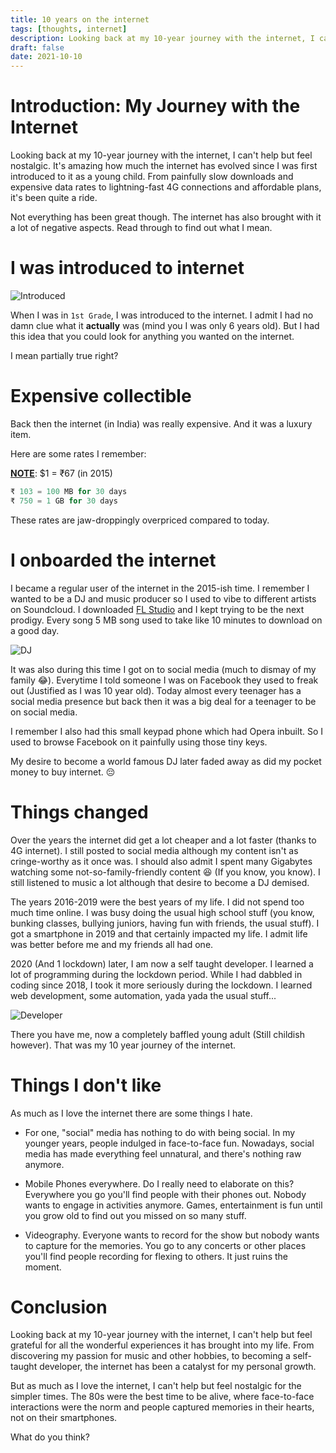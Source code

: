 ```yaml
---
title: 10 years on the internet
tags: [thoughts, internet]
description: Looking back at my 10-year journey with the internet, I can't help but feel nostalgic. It's amazing how much the internet has evolved since I was first introduced to it as a young child. From painfully slow downloads and expensive data rates to lightning-fast 4G connections and affordable plans, it's been quite a ride.
draft: false
date: 2021-10-10
---
```


# Introduction: My Journey with the Internet

Looking back at my 10-year journey with the internet, I can't help but feel nostalgic. It's amazing how much the internet has evolved since I was first introduced to it as a young child. From painfully slow downloads and expensive data rates to lightning-fast 4G connections and affordable plans, it's been quite a ride.

Not everything has been great though. The internet has also brought with it a lot of negative aspects. Read through to find out what I mean.

# I was introduced to internet

![Introduced](/static/images/blogs/i-watched-the-internet-grow/introduced.png)

When I was in `1st Grade`, I was introduced to the internet. I admit I had no damn clue what it **actually** was (mind you I was only 6 years old). But I had this idea that you could look for anything you wanted on the internet.

I mean partially true right?

# Expensive collectible

Back then the internet (in India) was really expensive. And it was a luxury item.

Here are some rates I remember:

**<u>NOTE</u>**: $1 = ₹67 (in 2015)

```python
₹ 103 = 100 MB for 30 days
₹ 750 = 1 GB for 30 days
```

These rates are jaw-droppingly overpriced compared to today.

# I onboarded the internet

I became a regular user of the internet in the 2015-ish time. I remember I wanted to be a DJ and music producer so I used to vibe to different artists on Soundcloud. I downloaded [FL Studio](https://www.image-line.com/fl-studio/) and I kept trying to be the next prodigy. Every song 5 MB song used to take like 10 minutes to download on a good day.

![DJ](/static/images/blogs/i-watched-the-internet-grow/dj.png)

It was also during this time I got on to social media (much to dismay of my family 😂). Everytime I told someone I was on Facebook they used to freak out (Justified as I was 10 year old). Today almost every teenager has a social media presence but back then it was a big deal for a teenager to be on social media.

I remember I also had this small keypad phone which had Opera inbuilt. So I used to browse Facebook on it painfully using those tiny keys.

My desire to become a world famous DJ later faded away as did my pocket money to buy internet. 😔

# Things changed

Over the years the internet did get a lot cheaper and a lot faster (thanks to 4G internet). I still posted to social media although my content isn't as cringe-worthy as it once was. I should also admit I spent many Gigabytes watching some not-so-family-friendly content 😆 (If you know, you know). I still listened to music a lot although that desire to become a DJ demised.

The years 2016-2019 were the best years of my life. I did not spend too much time online. I was busy doing the usual high school stuff (you know, bunking classes, bullying juniors, having fun with friends, the usual stuff). I got a smartphone in 2019 and that certainly impacted my life. I admit life was better before me and my friends all had one.

2020 (And 1 lockdown) later, I am now a self taught developer. I learned a lot of programming during the lockdown period. While I had dabbled in coding since 2018, I took it more seriously during the lockdown. I learned web development, some automation, yada yada the usual stuff...

![Developer](/static/images/blogs/i-watched-the-internet-grow/developer.png)

There you have me, now a completely baffled young adult (Still childish however). That was my 10 year journey of the internet.

# Things I don't like

As much as I love the internet there are some things I hate.

- For one, "social" media has nothing to do with being social. In my younger years, people indulged in face-to-face fun. Nowadays, social media has made everything feel unnatural, and there's nothing raw anymore.

- Mobile Phones everywhere. Do I really need to elaborate on this? Everywhere you go you'll find people with their phones out. Nobody wants to engage in activities anymore. Games, entertainment is fun until you grow old to find out you missed on so many stuff.

- Videography. Everyone wants to record for the show but nobody wants to capture for the memories. You go to any concerts or other places you'll find people recording for flexing to others. It just ruins the moment.

# Conclusion

Looking back at my 10-year journey with the internet, I can't help but feel grateful for all the wonderful experiences it has brought into my life. From discovering my passion for music and other hobbies, to becoming a self-taught developer, the internet has been a catalyst for my personal growth.

But as much as I love the internet, I can't help but feel nostalgic for the simpler times. The 80s were the best time to be alive, where face-to-face interactions were the norm and people captured memories in their hearts, not on their smartphones.

What do you think?

